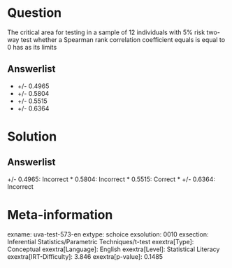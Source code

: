Question
========

The critical area for testing in a sample of 12 individuals with 5% risk two-way test whether a Spearman rank correlation coefficient equals is equal to 0 has as its limits

Answerlist
----------

* +/- 0.4965
* +/- 0.5804
* +/- 0.5515
* +/- 0.6364

Solution
========

Answerlist
----------

+/- 0.4965: Incorrect
* 0.5804: Incorrect
* 0.5515: Correct
* +/- 0.6364: Incorrect

Meta-information
================
exname: uva-test-573-en
extype: schoice
exsolution: 0010
exsection: Inferential Statistics/Parametric Techniques/t-test
exextra[Type]: Conceptual
exextra[Language]: English
exextra[Level]: Statistical Literacy
exextra[IRT-Difficulty]: 3.846
exextra[p-value]: 0.1485
